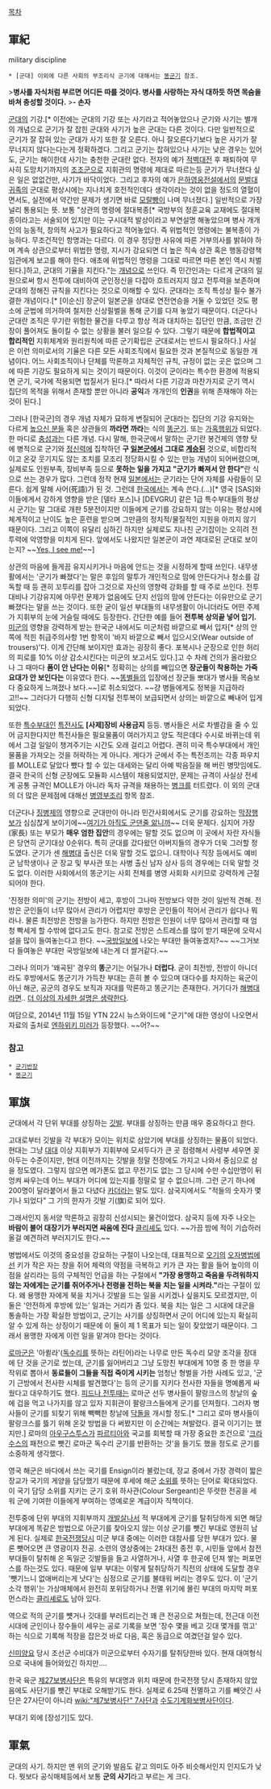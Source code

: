[[목차]]
== 軍紀 ==
military discipline

 * [군대] 이외에 다른 사회의 부조리식 군기에 대해서는 [[똥군기#s-3.2|똥군기]] 참조.

>'''병사를 자식처럼 부르면 어디든 따를 것이다. 병사를 사랑하는 자식 대하듯 하면 목숨을 바쳐 충성할 것이다.'''
>'''- 손자'''

[[군대]]의 기강.[* 이전에는 군대의 기강 또는 사기라고 적어놓았으나 군기와 사기는 별개의 개념으로 군기가 잘 잡힌 군대와 사기가 높은 군대는 다른 것이다. 다만 일반적으로 군기가 잘 잡혀 있는 군대가 사기 또한 잘 오른다. 아니 잘오른다기보다 높은 사기가 잘 무너지지 않다는다는게 정확하겠다. 그리고 군기는 잡혀있으나 사기는 낮은 경우는 있어도, 군기는 해이한데 사기는 충천한 군대란 없다. 전자의 예가 [[적벽대전]] 후 패퇴하여 무사히 도망치기까지의 [[조조]]군으로 지휘관의 명령에 제대로 따르는등 군기가 무너졌다 싶은 일은 없없건만, 사기가 바닥이었다. 그리고 후자의 예가 [[은하영웅전설]]에서의 [[문벌대귀족]]의 군대로 평상시에는 지나치게 호전적인데다 생각이라는 것이 없을 정도의 열혈이면서도, 실전에서 약간만 문제가 생기면 바로 [[모랄빵]]이 나며 무너졌다.] 일반적으로 가장 널리 통용되는 뜻. 보통 "상관의 명령에 절대복종[* 국방부의 정훈교육 교재에도 절대복종이라고는 서술되어 있지만 이는 구시대적 발상이라고 부연설명 해놓았으며 병사 개개인의 능동적, 창의적 사고가 필요하다고 적어놓았다. 즉 위법적인 명령에는 불복종이 가능하다. 무조건적인 항명과는 다르다. 이 경우 정당한 사유에 따른 거부의사를 밝혀야 하며 계속 상관으로부터 위법한 명령, 지시가 강요되면 더 높은 직속 상관 혹은 행동강령책임관에게 보고를 해야 한다. 애초에 위법적인 명령을 그대로 따르면 따른 본인 역시 처벌된다.]하고, 군대의 기율을 지킨다."는 [[개념]]으로 쓰인다. 즉 민간인과는 다르게 군대의 일원으로써 항시 전투에 대비하여 군인정신을 다잡아 흐트러지지 않고 전투력을 보존하며 군대의 정해진 규칙을 지킨다는 것으로 이해할 수 있다. 군대라는 조직 특성상 필수 불가결한 개념이다.[* [이순신] 장군이 일본군을 상대로 연전연승을 거둘 수 있었던 것도 평소에 군법에 의거하여 철저한 신상필벌을 통해 군기를 다져 놓았기 때문이다. 더군다나 군대란 조직은 무기란 위험한 물건을 다루고 항상 적과 대치하는 집단인 만큼, 조금만 긴장이 풀어져도 돌이킬 수 없는 상황을 불러 일으킬 수 있다. 그렇기 때문에 '''합법적이고 합리적인''' 지휘체계와 원리원칙에 따른 군기확립은 군대로서는 반드시 필요하다.] 사실은 이런 의미로서의 기율은 다른 모든 사회조직에서 필요한 것과 본질적으로 동일한 개념이다. 어느 사회조직이나 단체를 막론하고 자체적인 규칙, 규정이 없는 곳은 없으며 그에 따른 기강도 필요하게 되는 것이기 때문이다. 이것이 군이라는 특수한 환경에 적용되면 군기, 국가에 적용되면 법질서가 된다.[* 따라서 다른 기강과 마찬가지로 군기 역시 집단의 목적을 위해서 존재할 뿐만 아니라 '''공익'''과 개개인의 '''인권'''을 위해 존재해야 하는 것이 된다.]

그러나 [한국군]의 경우 개념 자체가 묘하게 변질되어 군대라는 집단의 기강 유지와는 다르게 [[높으신 분들]] 혹은 상관들의 '''까라면 까라'''는 식의 [[똥군기]]. 또는 [[가혹행위]]가 되었다. 한 마디로 [[충성]]과는 다른 개념.
다시 말해, 한국군에서 말하는 군기란 봉건제의 영향 탓에 병적으로 군기와 [[정신력]]에 집착하던 '''구 [[일본군]]에서 그대로 [[계승]]된''' 것으로, 비합리적이고 온갖 웃기지도 않는 조치를 모조리 정당화시킬 수 있는 만능 개념이 되어버렸으며, 실제로도 인원부족, 장비부족 등으로 '''못하는 일을 가지고 "군기가 빠져서 안 한다"'''란 식으로 쓰는 경우가 많다. 그런데 정작 현재 [[일본]]에서는 군기라는 단어 자체를 사람들이 모른다. 쉽게 말해 사어(死語)가 된 것. 그런데 [[한국]]에서는 계속 쓴다.(...)[* 영국 [SAS]와 이들에게서 강하게 영향을 받은 [델타 포스]나 [DEVGRU] 같은 1급 특수부대들의 평상시 군기는 말 그대로 개판 5분전이지만 이들에게 군기를 강요하지 않는 이유는 평상시에 체계적이고 난이도 높은 훈련을 받으며 그만큼의 정치적/물질적인 지원을 아끼지 않기 때문이다. 그리고 이쪽이 유달리 심하긴 하지만 실제로도 지나친 군기잡이는 오히려 전투력에 악영향을 미치게 된다. 앞에서도 나왔지만 일본군이 과연 제대로된 군대로 보이는지? ~~[[자위대#s-11|Yes, I see me!]]~~]  

상관의 마음에 들게끔 유지시키거나 마음에 안드는 것을 시정하게 할때 쓰인다. 내무생활에서는 '군기가 빠졌다'는 말은 후임의 말투가 개인적으로 맘에 안든다거나 청소를 감독할 때 등 괜히 꼬투리를 잡아 그것으로 자신의 영향력 강화를 할 때 주로 쓰인다. 전투대비나 기강유지에 아무런 문제가 없음에도 단지 선임의 맘에 안든다는 이유만으로 군기 빠졌다는 말을 쓰는 것이다. 또한 굳이 일선 부대들의 내무생활이 아니더라도 어떤 주제가 지휘부의 눈에 거슬릴 때에도 등장한다. 간단한 예를 들어 '''전투복 상의끝 넣어 입기.''' [[미군]]의 영향을 강력하게 받는 한국군 내에서도 미군처럼 바깥으로 빼서 입자[* 상의 안쪽에 적힌 취급주의사항 1번 항목이 '바지 바깥으로 빼서 입으시오(Wear outside of trousers)'다. 이게 간단해 보이지만 효과는 굉장히 좋다. 포복시나 군장으로 인한 허리의 피로를 10% 이상 감소시킨다는 미군의 보고서도 있다.]고 수 차례 건의가 올라왔으나 그 때마다 '''폼이 안 난다는 이유'''[* 정확히는 상의를 빼입으면 '''장군들이 착용하는 가죽요대가 안 보인다는''' 이유였다 한다. ~~[[똥별]]들의 입장에선 장군들 뽀대가 병사들 목숨보다 중요하게 느껴졌나 보다.~~]로 취소되었다. ~~걍 병들에게도 정복을 지급하라고!!~~ 그러다가 다행히 신형 디지털 전투복이 보급되면서 상의는 바깥으로 빼내어 입게 되었다.

또한 [[특수부대]]인 [[육군 특수전사령부|특전사]]도 '''[사제]장비 사용금지''' 등등. 병사들은 서로 차별감을 줄 수 있어 금지한다지만 특전사들은 필요물품이 여러가지고 양도 적은데다 수시로 바뀌는데 위에서 그걸 일일이 챙겨주기는 시간도 오래 걸리고 어렵다. 괜히 미국 특수부대에서 개인물품을 가져오는 것을 허락하는 게 아니다. 게다가 군에서 주는 특전조끼는 각종 파우치를 MOLLE로 달았다 뺐다 할 수 있는 대세와는 달리 아예 박음질을 해 버린 병맛임에도. 결국 한국의 신형 군장에도 모듈화 시스템이 채용되었지만, 문제는 규격이 사실상 전세계 공통 규격인 MOLLE가 아니라 독자 규격을 채용하는 [[병크]]를 터트렸다. 이 외의 군대의 더 많은 문제점에 대해선 [[병영부조리]] 항목 참조.

더군다나 [[징병제]]의 영향으로 군대만이 아니라 민간사회에서도 군기를 강요하는 [[막장]]행보가 심심찮게 보이기에~~[[조교 |여기가 아직도 군댄줄 앎니까]]~~ 더욱 문제다. 심지어 가장(家長) 또는 부모가 '''매우 엄한 집안'''의 경우에는 말할 것도 없으며 이 곳에서 자란 자식들은 당연히 군기대상 0순위다. 특히 군대를 갔다왔던 아버지들의 경우가 더욱 그러할 정도였다. 군기가 센 [[해병대]] 출신은 더욱 말할 것도 없으니. 대학이나 직장 등에서도 예비군 남학생이나 군 장교 및 부사관 또는 사병 출신 남자 상사 등의 경우에는 더욱 말할 것도 없다. 이러한 사회에서의 똥군기는 사회 전체를 병영 사회화 시키므로 강력하게 근절 되어야 한다.  

'진정한 의미'의 군기는 전방이 세고, 후방이 그나마 전방보다 약한 것이 일반적 견해. 전방은 군인들이 너무 많아서 관리가 어렵지만 후방은 군인들이 적어서 관리가 쉽다나 뭐라나. 물론 최전방은 전방을 능가한다. 하지만 전방은 인원이 너무 많아서 관리할 때 엄청 빡세게 할 수밖에 없다고도 한다. 참고로 전방은 스트레스를 많이 받기 때문에 오락시설을 많이 들여놓는다고 한다. ~~[[국방일보]]에 나오는 부대만 들여놓겠지?~~ ~~그거보다 들여놓은 부대만 국방일보에 내는게 더 쌀거같다.~~

그러나 의미가 '왜곡된' 경우의 '''똥'''군기는 어딜가나 '''더럽다'''. 굳이 최전방, 전방이 아니더라도 후방에서도 똥군기가 가득찬 부대는 흔히 볼 수 있으며 대다수를 차지하는 육군이 아닌 해군, 공군의 경우도 보직과 자대를 막론하고 똥군기는 존재한다. 거기다가 [[해병대]]라면.. [[더 이상의 자세한 설명은 생략한다]].

여담으로, 2014년 11월 15일 YTN 22시 뉴스와이드에 "군기"에 대한 영상이 나오면서 자료의 출처로 [[엔하위키 미러]]가 등장했다. ~~어?~~
=== 참고 ===
 * [[군기반장]]
 * [[똥군기]]
== 軍旗 ==
군대에서 각 단위 부대를 상징하는 [[깃발]]. 부대를 상징하는 만큼 매우 중요하다고 한다.

고대로부터 깃발을 각 부대가 모이는 위치로 삼았기에 부대를 상징하는 물품이 되었다. 현대는 그냥 [[대대]] 이상 지휘부가 지휘부에 모셔두다가 큰 곳 점령해서 사령부 세우면 꽂아두는 수준이지만, 현대 이전까지는 깃발을 정말 전장에도 가지고 나와서 중심으로 삼을 정도였다. 그렇지 않으면 메가폰도 없고 무전기도 없는 그 당시에 수만 수십만명이 뒤엉켜 싸우는데 어느 부대가 어디에 있는지를 정말로 알 수 없으니까. 그런 군기 하나에 200명이 달라붙어서 들고 다녔다 [[카더라]]는 말도 있다. 삼국지에서도 "적들의 숫자가 몇 기나 되었다" 그 기의 한자가 깃발 기(旗)로 되어 있다.

그래서인지 동서양 막론하고 굉장히 신성시되는 물건이었다. 삼국지 등에 자주 나오는 '''바람이 불어 대장기가 부러지면 싸움에 진다''' [[클리셰]]도 있다. ~~가끔 밤에 적이 기습하러 올걸 예견하려 부러지기도 한다.~~

병법에서도 이것의 중요성을 강요하는 구절이 나오는데, 대표적으로 [[오기]]의 [[오자병법]]에선 키가 작은 자는 창을 쥐어 체력의 약점을 극복하고 키가 큰 자는 활을 들어 높이의 이점을 살리라는 등의 구체적인 언급을 하는 구절에서 '''"가장 용맹하고 죽음을 두려워하지 않는 자에게는 군기를 쥐어주거나 전령을 전하는 북을 치는 일을 시켜라."'''라는 구절이 있다.
왜 용맹한 자에게 북을 치거나 깃발을 드는 일을 시키겠나 싶을지도 모르겠지만, 이 둘은 '안전하게 후방에 있는' 일과는 거리가 좀 있다. 북을 치는 일은 그 시대에 대군을 통솔하는 가장 확실한 방법이고, 군기는 사기를 상징하면서 군이 어디에 있는지 확실히 알 수 있게 하는 상징이기 때문에 이 둘이 제 1 목표가 되는 일이 잦았었기 때문이다. 그래서 용맹한 자에게 이런 일을 맡겨야 한다는 것이다.

[[로마군]]은 '아퀼라'([[독수리]]를 뜻하는 라틴어)라는 나무로 만든 독수리 모양 조각을 장대에 단 것을 군기로 썼는데, 군기를 잃어버리고 그냥 도망친 부대에게 10명 중 한 명을 무작위로 뽑아서 '''동료들이 그들을 직접 죽이게 시키는''' 엄청난 형벌을 가한 사례도 있고, '군기 근방에서 전사한 시체를 발견했다'는 등의 군기를 지키다 전사한 자들을 명예롭게 싸웠다고 대우하기도 했다. [[피드나 전투]]때는 로마군 선두 병사들이 팔랑크스의 창날의 숲에 겁을 먹고 나가지를 않고 있자 지휘관이 팔랑크스들에게 군기를 던져줬다. 그러자 병사들이 군기를 되찾기 위해 빽빽한 창날에 [[닥돌]]을 개시할 정도.[* 그리고 로마 병사들이 팔랑크스를 뜷기 위해 온갖 방법을 다 써봤지만 이 순간에는 쳐발렸다. 결국 이기기는 했지만.] 로마의 [[아우구스투스]]가 [[파르티아]]와 국교를 회복할 때 가장 중요한 조건으로 '[[크라수스]]의 패전으로 뺏긴 로마군 독수리 군기를 반환하는 것'을 들기도 했을 정도로 군기를 소중하게 생각했다.

영국 해군은 바다에서 쓰는 국기를 Ensign이라 불렀는데, 장교 중에서 가장 경력이 짧은 장교가 국기의 게양을 담당했기 때문에 후세에 해군 [[소위]]를 뜻하는 단어로 확대되었다. 이 국기 담당 소위를 지키는 군기 호위 하사관(Colour Sergeant)은 뚜렷한 전공을 세워 군에 기여한 이들에게 부여하는 영예로운 계급이자 직책이다.

전투중에 단위 부대의 지휘부까지 [[개발살]]나서 적 부대에게 군기를 탈취당하게 되면 해당부대에게 똑같은 방법으로 아군기를 찾아오지 않는 이상 군기를 뺏긴 부대로 영원히 남게 된다. 실제로 [[한국전쟁]]당시 미군 부대 중에는 이러한 대참사를 당한 부대가 있다. 물론 뺏어오면 큰 영광이자 전공. 소련의 영상중에는 2차대전 종전 후, 시민들 앞에서 참전 부대들이 탈취해 온 독일군 깃발들을 들고 사열하거나, 사열 후 한곳에 던져 쌓는 퍼포먼스를 하는것도 있다. 때문에 일부 부대는 이렇게 탈취당하기 직전의 상태에 도달할 경우 '뺏기느니 없애버리는게 낫다'는 심정으로 군기를 불태워 버리는 경우도 있다. 이 '군기 소각 행위'는 가상매체에서 완전히 포위당하거나 전멸 위기에 몰린 부대의 마지막 퍼포먼스라는 [[클리셰]]로도 남아 있다.

역으로 적의 군기를 뻇거나 깃대를 부러트리는건 꽤 큰 전공으로 쳐줬는데, 전근대 이전 시대에 군인이나 장수들이 세우는 공로 기록을 보면 '장수 몇을 베고 깃대 몇개를 꺾고' 하는 식으로 기록해 적장을 잡은것 바로 다음, 혹은 동급으로 여겼던걸 알수 있다.

[[신미양요]] 당시 조선군 수비대가 미군으로부터 수자기를 탈취당한바 있다. 현재 대여형식으로 국내에 들어와있긴 하지만….

한국 육군 [[제27보병사단]]은 특유의 부대명과 위치 때문에 한국전쟁 당시 존재하지 않았음에도 사단기를 뺏긴 부대로 오해받기도 한다. 실제로 6.25때 전멸하고 기를 빼앗긴 사단은 27사단이 아니라 [[wiki:"제7보병사단" 7사단]]과 [[수도기계화보병사단]]이다.  

부대기 외에 [장성기]도 있다.
== 軍氣 ==
군대의 사기. 하지만 맨 위의 군기와 발음도 같고 의미도 아주 비슷해서인지 인지도가 낮다. 뭣보다 공식매체등에서 보통 '''군의 사기'''라고 부르는 게 크다.
